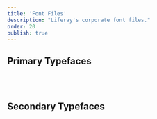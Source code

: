 ```yaml
---
title: 'Font Files'
description: "Liferay's corporate font files."
order: 20
publish: true
---
```



## Primary Typefaces

<Grid templateColumns="repeat( auto-fit, minmax(200px, 1fr) )" autoRows="auto" gap="2rem">
	<CardAsset
		cta="View in Google Fonts"
		title="Source Sans Pro"
		preview="/images/typography/source-sans-pro.png"
		asset="/files/fonts/source-sans-pro-2.020R-ro-1.075R-it.zip"
		link="https://fonts.google.com/specimen/Source+Sans+Pro"
	/>
	<CardAsset
		cta="View in Google Fonts"
		title="Source Han Sans"
		preview="/images/typography/source-han-sans.png"
		asset="/files/fonts/SourceHanSans.ttc.zip"
		link="https://fonts.google.com/specimen/Source+Han+Sans"
	/>
</Grid>

<br />
<br />

## Secondary Typefaces

<Grid templateColumns="repeat( auto-fit, minmax(200px, 1fr) )" autoRows="auto" gap="2rem">
	<CardAsset
		cta="View in Google Fonts"
		title="Source Serif Pro"
		preview="/images/typography/source-serif-pro.png"
		asset="/files/fonts/source-serif-pro-2.000R.zip"
		link="https://fonts.google.com/specimen/Source+Serif+Pro"
	/>
	<CardAsset
		cta="View in Google Fonts"
		title="Source Code Pro"
		preview="/images/typography/source-code-pro.png"
		asset="/files/fonts/source-code-pro-2.030R-ro-1.050R-it.zip"
		link="https://fonts.google.com/specimen/Source+Code+Pro"
	/>
</Grid>

<br />
<br />
